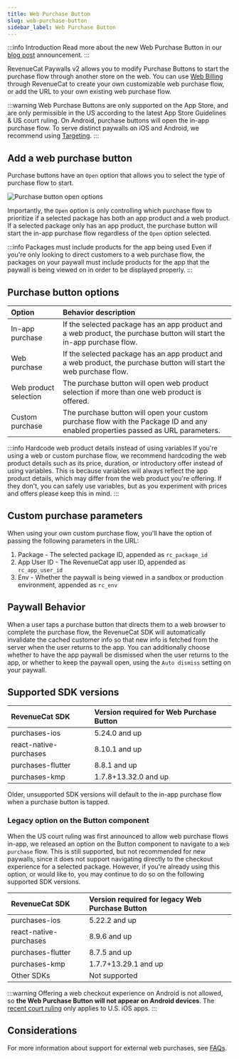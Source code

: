 ```yaml
---
title: Web Purchase Button
slug: web-purchase-button
sidebar_label: Web Purchase Button
---
```


:::info Introduction
Read more about the new Web Purchase Button in our [blog post](https://revenuecat.com/blog/growth/introducing-web-paywall-buttons) announcement.
:::

RevenueCat Paywalls v2 allows you to modify Purchase Buttons to start the purchase flow through another store on the web. You can use [Web Billing](/web/web-billing/overview) through RevenueCat to create your own customizable web purchase flow, or add the URL to your own existing web purchase flow.

:::warning
Web Purchase Buttons are only supported on the App Store, and are only permissible in the US according to the latest App Store Guidelines & US court ruling. On Android, purchase buttons will open the in-app purchase flow. To serve distinct paywalls on iOS and Android, we recommend using [Targeting](https://www.revenuecat.com/docs/tools/targeting).
:::

<YouTubeEmbed videoId="XF9cbvyiK48" title="Web Purchase Button" />

## Add a web purchase button

Purchase buttons have an `Open` option that allows you to select the type of purchase flow to start.

![Purchase button open options](/images/purchase_button_open_options.png)

Importantly, the `Open` option is only controlling which purchase flow to prioritize if a selected package has both an app product and a web product. If a selected package only has an app product, the purchase button will start the in-app purchase flow regardless of the `Open` option selected.

:::info Packages must include products for the app being used
Even if you're only looking to direct customers to a web purchase flow, the packages on your paywall must include products for the app that the paywall is being viewed on in order to be displayed properly.
:::

## Purchase button options

| Option       | Behavior description | 
| :----------------------- | :--------------------------------------------- |
| In-app purchase | If the selected package has an app product and a web product, the purchase button will start the in-app purchase flow.               |
| Web purchase | If the selected package has an app product and a web product, the purchase button will start the web purchase flow.              |
| Web product selection | The purchase button will open web product selection if more than one web product is offered. |
| Custom purchase | The purchase button will open your custom purchase flow with the Package ID and any enabled properties passed as URL parameters. |

:::info Hardcode web product details instead of using variables
If you're using a web or custom purchase flow, we recommend hardcoding the web product details such as its price, duration, or introductory offer instead of using variables. This is because variables will always reflect the app product details, which may differ from the web product you're offering. If they don't, you can safely use variables, but as you experiment with prices and offers please keep this in mind.
:::

## Custom purchase parameters

When using your own custom purchase flow, you'll have the option of passing the following parameters in the URL:
1. Package - The selected package ID, appended as `rc_package_id`
2. App User ID - The RevenueCat app user ID, appended as `rc_app_user_id`
2. Env - Whether the paywall is being viewed in a sandbox or production environment, appended as `rc_env`

## Paywall Behavior

When a user taps a purchase button that directs them to a web browser to complete the purchase flow, the RevenueCat SDK will automatically invalidate the cached customer info so that new info is fetched from the server when the user returns to the app. You can additionally choose whether to have the app paywall be dismissed when the user returns to the app, or whether to keep the paywall open, using the `Auto dismiss` setting on your paywall.

## Supported SDK versions

| RevenueCat SDK           | Version required for Web Purchase Button | 
| :----------------------- | :--------------------------------------------- |
| purchases-ios             | 5.24.0 and up                 |
| react-native-purchases | 8.10.1 and up                 | 
| purchases-flutter         | 8.8.1 and up                 |
| purchases-kmp             | 1.7.8+13.32.0 and up                  |

Older, unsupported SDK versions will default to the in-app purchase flow when a purchase button is tapped.

### Legacy option on the Button component

When the US court ruling was first announced to allow web purchase flows in-app, we released an option on the Button component to navigate to a `Web purchase` flow. This is still supported, but not recommended for new paywalls, since it does not support navigating directly to the checkout experience for a selected package. However, if you're already using this option, or would like to, you may continue to do so on the following supported SDK versions.

| RevenueCat SDK           | Version required for legacy Web Purchase Button | 
| :----------------------- | :--------------------------------------------- |
| purchases-ios             | 5.22.2 and up                 |
| react-native-purchases | 8.9.6 and up                 | 
| purchases-flutter         | 8.7.5 and up                 |
| purchases-kmp             | 1.7.7+13.29.1 and up                  |
| Other SDKs         | Not supported                  |

:::warning
Offering a web checkout experience on Android is not allowed, so **the Web Purchase Button will not appear on Android devices**. The [recent court ruling](https://www.revenuecat.com/blog/growth/apple-anti-steering-ruling-monetization-strategy/) only applies to U.S. iOS apps.
:::

## Considerations

For more information about support for external web purchases, see [FAQs](/web/faqs).